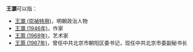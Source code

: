 '''王灝'''可以指：
* [[王灝_(崇禎特用)|王灝 (崇禎特用)]]，明朝政治人物
* [[王灝_(1946年)|王灝 (1946年)]]，作家
* [[王灏_(1969年)|王灏 (1969年)]]，艺术家
* [[王灏_(1967年)|王灏 (1967年)]]，曾任中共北京市朝阳区委书记，现任中共北京市委副秘书长

{{disambig|cat=二字王姓人名消歧義|hao}}